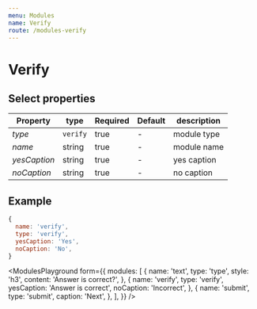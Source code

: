 ```yaml
---
menu: Modules
name: Verify
route: /modules-verify
---
```



# Verify

## Select properties

| Property       | type           | Required | Default | description  |
| -------------- | -------------- | -------- | --------| ------------ |
| *type*         | `verify`       | true     | -       | module type  |
| *name*         | string         | true     | -       | module name  |
| *yesCaption*   | string         | true     | -       | yes caption  |
| *noCaption*    | string         | true     | -       | no caption   |

## Example
```jsx
{
  name: 'verify',
  type: 'verify',
  yesCaption: 'Yes',
  noCaption: 'No',
}
```


<ModulesPlayground
  form={{
    modules: [
      {
        name: 'text',
        type: 'type',
        style: 'h3',
        content: 'Answer is correct?',
      },
      {
        name: 'verify',
        type: 'verify',
        yesCaption: 'Answer is correct',
        noCaption: 'Incorrect',
      },
      {
        name: 'submit',
        type: 'submit',
        caption: 'Next',
      },
    ],
  }}
/>
